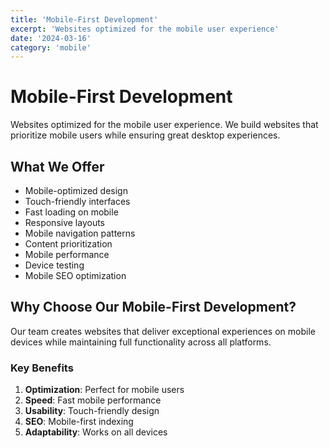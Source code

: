 ```yaml
---
title: 'Mobile-First Development'
excerpt: 'Websites optimized for the mobile user experience'
date: '2024-03-16'
category: 'mobile'
---
```


# Mobile-First Development

Websites optimized for the mobile user experience. We build websites that prioritize mobile users while ensuring great desktop experiences.

## What We Offer

- Mobile-optimized design
- Touch-friendly interfaces
- Fast loading on mobile
- Responsive layouts
- Mobile navigation patterns
- Content prioritization
- Mobile performance
- Device testing
- Mobile SEO optimization

## Why Choose Our Mobile-First Development?

Our team creates websites that deliver exceptional experiences on mobile devices while maintaining full functionality across all platforms.

### Key Benefits

1. **Optimization**: Perfect for mobile users
2. **Speed**: Fast mobile performance
3. **Usability**: Touch-friendly design
4. **SEO**: Mobile-first indexing
5. **Adaptability**: Works on all devices
